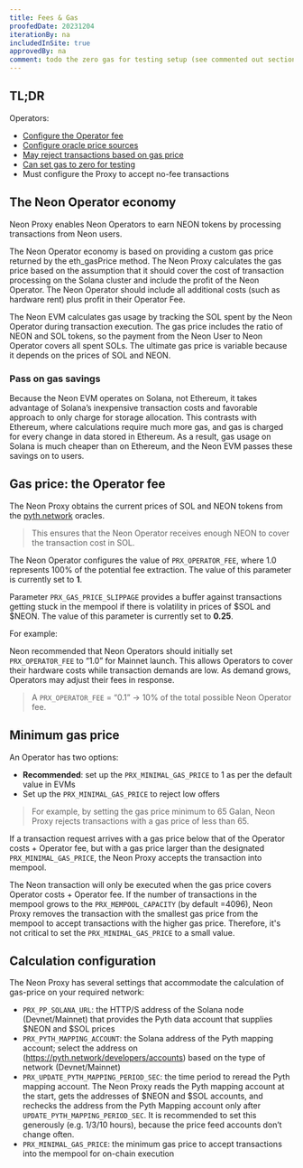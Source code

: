 ```yaml
---
title: Fees & Gas
proofedDate: 20231204
iterationBy: na
includedInSite: true
approvedBy: na
comment: todo the zero gas for testing setup (see commented out section)
---
```



## TL;DR

Operators: 

- [Configure the Operator fee](#gas-price-the-operator-fee)
- [Configure oracle price sources](#calculation-configuration)
- [May reject transactions based on gas price](#minimum-gas-price)
- [Can set gas to zero for testing](#zero-gas-price-for-testing)
- Must configure the Proxy to accept no-fee transactions

<!-- wip Support needed for last item>> Operators need to accept request to provide gasless (0 gas fee transaction). Is this handled by the Proxy without any configuration? -->

## The Neon Operator economy

Neon Proxy enables Neon Operators to earn NEON tokens by processing transactions from Neon users.

The Neon Operator economy is based on providing a custom gas price returned by the eth_gasPrice method. The Neon Proxy calculates the gas price based on the assumption that it should cover the cost of transaction processing on the Solana cluster and include the profit of the Neon Operator. The Neon Operator should include all additional costs (such as hardware rent) plus profit in their Operator Fee. 

The Neon EVM calculates gas usage by tracking the SOL spent by the Neon Operator during transaction execution. The gas price includes the ratio of NEON and SOL tokens, so the payment from the Neon User to Neon Operator covers all spent SOLs. The ultimate gas price is variable because it depends on the prices of SOL and NEON. 

### Pass on gas savings

Because the Neon EVM operates on Solana, not Ethereum, it takes advantage of Solana’s inexpensive transaction costs and favorable approach to only charge for storage allocation. This contrasts with Ethereum, where calculations require much more gas, and gas is charged for every change in data stored in Ethereum. As a result, gas usage on Solana is much cheaper than on Ethereum, and the Neon EVM passes these savings on to users.


## Gas price: the Operator fee

The Neon Proxy obtains the current prices of SOL and NEON tokens from the [pyth.network](http://pyth.network) oracles.

<Formula/>

> This ensures that the Neon Operator receives enough NEON to cover the transaction cost in SOL.

The Neon Operator configures the value of `PRX_OPERATOR_FEE`, where 1.0 represents 100% of the potential fee extraction. The value of this parameter is currently set to **1**.

Parameter `PRX_GAS_PRICE_SLIPPAGE` provides a buffer against transactions getting stuck in the mempool if there is volatility in prices of $SOL and $NEON. The value of this parameter is currently set to **0.25**.

For example:
<Price/>

Neon recommended that Neon Operators should initially set `PRX_OPERATOR_FEE` to “1.0” for Mainnet launch. This allows Operators to cover their hardware costs while transaction demands are low. As demand grows, Operators may adjust their fees in response.

> A `PRX_OPERATOR_FEE` = “0.1” → 10% of the total possible Neon Operator fee.

## Minimum gas price

An Operator has two options:

- **Recommended**: set up the `PRX_MINIMAL_GAS_PRICE` to 1 as per the default value in EVMs
- Set up the `PRX_MINIMAL_GAS_PRICE` to reject low offers 

> For example, by setting the gas price minimum to 65 Galan, Neon Proxy rejects transactions with a gas price of less than 65.

If a transaction request arrives with a gas price below that of the Operator costs + Operator fee, but with a gas price larger than the designated `PRX_MINIMAL_GAS_PRICE`, the Neon Proxy accepts the transaction into mempool. 

The Neon transaction will only be executed when the gas price covers Operator costs + Operator fee. If the number of transactions in the mempool grows to the `PRX_MEMPOOL_CAPACITY` (by default =4096), Neon Proxy removes the transaction with the smallest gas price from the mempool to accept transactions with the higher gas price. Therefore, it's not critical to set the `PRX_MINIMAL_GAS_PRICE` to a small value. 


## Calculation configuration

The Neon Proxy has several settings that accommodate the calculation of gas-price on your required network:

- `PRX_PP_SOLANA_URL`: the HTTP/S address of the Solana node (Devnet/Mainnet) that provides the Pyth data account that supplies $NEON and $SOL prices
- `PRX_PYTH_MAPPING_ACCOUNT`: the Solana address of the Pyth mapping account; select the address on (https://pyth.network/developers/accounts) based on the type of network (Devnet/Mainnet)
- `PRX_UPDATE_PYTH_MAPPING_PERIOD_SEC`: the time period to reread the Pyth mapping account. The Neon Proxy reads the Pyth mapping account at the start, gets the addresses of $NEON and $SOL accounts, and rechecks the address from the Pyth Mapping account only after `UPDATE_PYTH_MAPPING_PERIOD_SEC`. It is recommended to set this generously (e.g. 1/3/10 hours), because the price feed accounts don’t change often.
- `PRX_MINIMAL_GAS_PRICE`: the minimum gas price to accept transactions into the mempool for on-chain execution

<!-- 

> Let's take a closer look at the minimum gas price variable.

## Zero gas price for testing

On Devnet test NEON is available, however, for beta Mainnet testing purposes, the Neon Proxy can be configured to accept transactions with a 0 gas price (a balance of SOL is available to cover the transaction fees on Solana). 

To enable this configuration, the Neon Operator should set up the following parameters:

- PRX_PP_SOLANA_URL = ''
- PRX_PYTH_MAPPING_ACCOUNT = ''
- PRX_MINIMAL_GAS_PRICE = 0

As a result, the Neon Proxy returns the 0 gas price and accepts Neon transactions with the 0 gas price.
 -->
